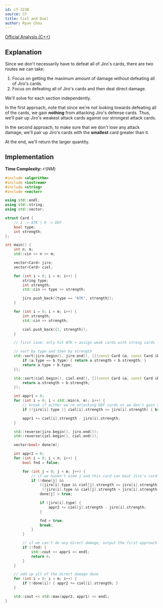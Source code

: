 ```yaml
---
id: cf-321B
source: CF
title: Ciel and Duel
author: Ryan Chou
---
```


[Official Analysis (C++)](https://codeforces.com/blog/entry/8192)

## Explanation

Since we don't necessarily have to defeat all of Jiro's cards, there are two routes we can take:
1. Focus on getting the maximum amount of damage without defeating all of Jiro's cards.
2. Focus on defeating all of Jiro's cards and then deal direct damage.

We'll solve for each section independently.

In the first approach, note that since we're not looking towards defeating all of the cards, we gain **nothing** from attacking Jiro's defense cards. Thus, we'll pair up Jiro's weakest attack cards against our strongest attack cards.

In the second approach, to make sure that we don't lose any attack damage, we'll pair up Jiro's cards with the **smallest** card greater than it.

At the end, we'll return the larger quantity.

## Implementation

**Time Complexity:** $\mathcal{O}(NM)$

<LanguageSection>
<CPPSection>

```cpp
#include <algorithm>
#include <iostream>
#include <string>
#include <vector>

using std::endl;
using std::string;
using std::vector;

struct Card {
	// 1 -> ATK | 0 -> DEF
	bool type;
	int strength;
};

int main() {
	int n, m;
	std::cin >> n >> m;

	vector<Card> jiro;
	vector<Card> ciel;

	for (int i = 0; i < n; i++) {
		string type;
		int strength;
		std::cin >> type >> strength;

		jiro.push_back({type == "ATK", strength});
	}

	for (int i = 0; i < m; i++) {
		int strength;
		std::cin >> strength;

		ciel.push_back({1, strength});
	}

	// first case: only hit ATK + assign weak cards with strong cards

	// sort by type and then by strength
	std::sort(jiro.begin(), jiro.end(), [](const Card &a, const Card &b) {
		if (a.type == b.type) { return a.strength < b.strength; }
		return a.type > b.type;
	});

	std::sort(ciel.begin(), ciel.end(), [](const Card &a, const Card &b) {
		return a.strength > b.strength;
	});

	int appr1 = 0;
	for (int i = 0; i < std::min(n, m); i++) {
		// break if either we're attacking DEF cards or we don't gain anything
		if (!jiro[i].type || ciel[i].strength <= jiro[i].strength) { break; }

		appr1 += ciel[i].strength - jiro[i].strength;
	}

	std::reverse(jiro.begin(), jiro.end());
	std::reverse(ciel.begin(), ciel.end());

	vector<bool> done(m);

	int appr2 = 0;
	for (int i = 0; i < n; i++) {
		bool fnd = false;

		for (int j = 0; j < m; j++) {
			// if we haven't used j and this card can beat Jiro's card
			if (!done[j] &&
			    ((jiro[i].type && ciel[j].strength >= jiro[i].strength) ||
			     (!jiro[i].type && ciel[j].strength > jiro[i].strength))) {
				done[j] = true;

				if (jiro[i].type) {
					appr2 += ciel[j].strength - jiro[i].strength;
				}

				fnd = true;
				break;
			}
		}

		// if we can't do any direct damage, output the first approach
		if (!fnd) {
			std::cout << appr1 << endl;
			return 0;
		}
	}

	// add up all of the direct damage done
	for (int i = 0; i < m; i++) {
		if (!done[i]) { appr2 += ciel[i].strength; }
	}

	std::cout << std::max(appr2, appr1) << endl;
}
```
</CPPSection>
</LanguageSection>
